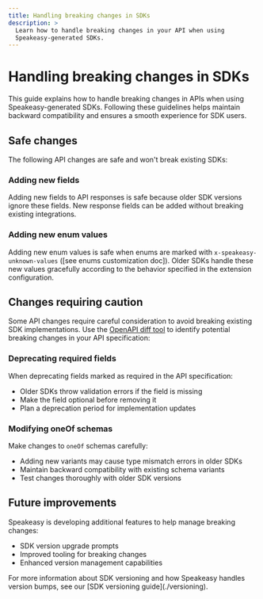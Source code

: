 ```yaml
---
title: Handling breaking changes in SDKs
description: > 
  Learn how to handle breaking changes in your API when using
  Speakeasy-generated SDKs.
---
```



# Handling breaking changes in SDKs

This guide explains how to handle breaking changes in APIs when using
Speakeasy-generated SDKs. Following these guidelines helps maintain backward
compatibility and ensures a smooth experience for SDK users.

## Safe changes

The following API changes are safe and won't break existing SDKs:

### Adding new fields

Adding new fields to API responses is safe because older SDK versions ignore
these fields. New response fields can be added without breaking existing
integrations.

### Adding new enum values

Adding new enum values is safe when enums are marked with
`x-speakeasy-unknown-values` ([see enums customization doc]). Older SDKs handle
these new values gracefully according to the behavior specified in the
extension configuration.

[see enums documentation]: /docs/customize/data-model/enums#open-enums

## Changes requiring caution

Some API changes require careful consideration to avoid breaking existing SDK
implementations. Use the [OpenAPI diff tool] to identify potential breaking
changes in your API specification:

[OpenAPI diff tool]: /docs/speakeasy-reference/cli/openapi/diff


### Deprecating required fields

When deprecating fields marked as required in the API specification:
- Older SDKs throw validation errors if the field is missing
- Make the field optional before removing it
- Plan a deprecation period for implementation updates

### Modifying oneOf schemas

Make changes to `oneOf` schemas carefully:
- Adding new variants may cause type mismatch errors in older SDKs
- Maintain backward compatibility with existing schema variants
- Test changes thoroughly with older SDK versions

## Future improvements

Speakeasy is developing additional features to help manage breaking changes:
- SDK version upgrade prompts
- Improved tooling for breaking changes
- Enhanced version management capabilities

<Callout type="info" title="Note"> 
  For more information about SDK versioning and how Speakeasy handles version
  bumps, see our [SDK versioning guide](./versioning). 
</Callout>
